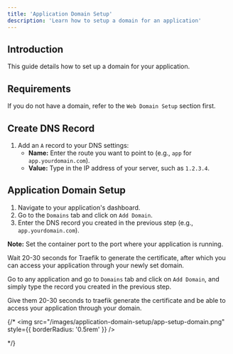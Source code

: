 ```yaml
---
title: 'Application Domain Setup'
description: 'Learn how to setup a domain for an application'
---
```


## Introduction

This guide details how to set up a domain for your application.

## Requirements

If you do not have a domain, refer to the `Web Domain Setup` section first.

## Create DNS Record

1. Add an `A` record to your DNS settings:
   - **Name:** Enter the route you want to point to (e.g., `app` for `app.yourdomain.com`).
   - **Value:** Type in the IP address of your server, such as `1.2.3.4`.

## Application Domain Setup

1. Navigate to your application's dashboard.
2. Go to the `Domains` tab and click on `Add Domain`.
3. Enter the DNS record you created in the previous step (e.g., `app.yourdomain.com`).


<Aside type="tip">

**Note:** Set the container port to the port where your application is running.

</Aside>


Wait 20-30 seconds for Traefik to generate the certificate, after which you can access your application through your newly set domain.

Go to any application and go to `Domains` tab and click on `Add Domain`, and simply type the record you created in the previous step.

Give them 20-30 seconds to traefik generate the certificate and be able to access your application through your domain.

{/* <Frame>
    <img src="/images/application-domain-setup/app-setup-domain.png" style={{ borderRadius: '0.5rem' }} />
</Frame> */}

